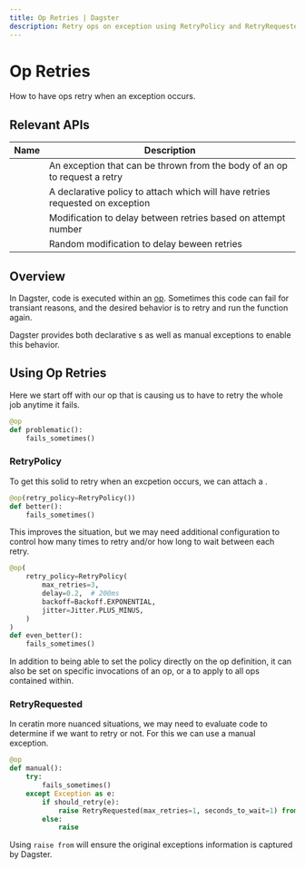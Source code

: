 ```yaml
---
title: Op Retries | Dagster
description: Retry ops on exception using RetryPolicy and RetryRequested
---
```


# Op Retries

How to have ops retry when an exception occurs.

## Relevant APIs

| Name                                                  | Description                                                                   |
| ----------------------------------------------------- | ----------------------------------------------------------------------------- |
| <PyObject module="dagster" object="RetryRequested" /> | An exception that can be thrown from the body of an op to request a retry     |
| <PyObject module="dagster" object="RetryPolicy"  />   | A declarative policy to attach which will have retries requested on exception |
| <PyObject module="dagster" object="Backoff"  />       | Modification to delay between retries based on attempt number                 |
| <PyObject module="dagster" object="Jitter"  />        | Random modification to delay beween retries                                   |

## Overview

In Dagster, code is executed within an [op](/concepts/ops-jobs-graphs/ops). Sometimes this code can fail for transiant reasons, and the desired behavior is to retry and run the function again.

Dagster provides both declarative <PyObject module="dagster" object="RetryPolicy"  />s as well as manual <PyObject module="dagster" object="RetryRequested" /> exceptions to enable this behavior.

## Using Op Retries

Here we start off with our op that is causing us to have to retry the whole job anytime it fails.

```python file=/concepts/solids_pipelines/retries.py startafter=problem_start endbefore=problem_end
@op
def problematic():
    fails_sometimes()
```

### RetryPolicy

To get this solid to retry when an excpetion occurs, we can attach a <PyObject module="dagster" object="RetryRequested" />.

```python file=/concepts/solids_pipelines/retries.py startafter=policy_start endbefore=policy_end
@op(retry_policy=RetryPolicy())
def better():
    fails_sometimes()
```

This improves the situation, but we may need additional configuration to control how many times to retry and/or how long to wait between each retry.

```python file=/concepts/solids_pipelines/retries.py startafter=policy2_start endbefore=policy2_end
@op(
    retry_policy=RetryPolicy(
        max_retries=3,
        delay=0.2,  # 200ms
        backoff=Backoff.EXPONENTIAL,
        jitter=Jitter.PLUS_MINUS,
    )
)
def even_better():
    fails_sometimes()
```

In addition to being able to set the policy directly on the op definition, it can also be set on specific invocations of an op, or a <PyObject module="dagster" object="job" decorator /> to apply to all ops contained within.

### RetryRequested

In ceratin more nuanced situations, we may need to evaluate code to determine if we want to retry or not. For this we can use a manual <PyObject module="dagster" object="RetryRequested" /> exception.

```python file=/concepts/solids_pipelines/retries.py startafter=manual_start endbefore=manual_end
@op
def manual():
    try:
        fails_sometimes()
    except Exception as e:
        if should_retry(e):
            raise RetryRequested(max_retries=1, seconds_to_wait=1) from e
        else:
            raise
```

Using `raise from` will ensure the original exceptions information is captured by Dagster.

